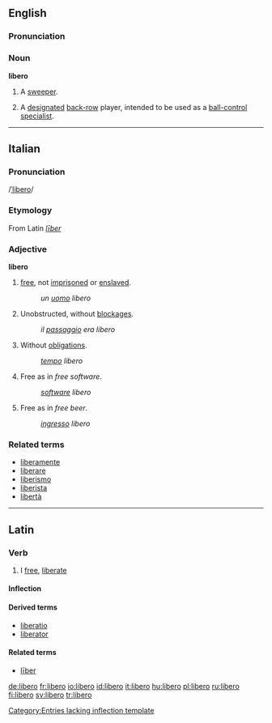 {{see|libéro}}
==English==
===Pronunciation===
{{rfp}}
{{rfap}}
===Noun===
'''libero'''
[[Category:Entries lacking inflection template]]

# {{soccer}} A [[sweeper]].
# {{volleyball}} A [[designated]] [[back-row]] player, intended to be used as a [[ball control|ball-control]] [[specialist]].
<!-- encyclopedic info:
The libero is a designated back-row player, intended to be used as a ball-control specialist. The libero is allowed to replace any player in the back row without counting as a substitution. There is no limit to the number of libero replacements a team is allowed. The pronunciation is “LEE-bah-ro”.-->
----

==Italian==
===Pronunciation===
/[[Pronunciation guide|ˈlibero]]/
===Etymology===
From Latin ''[[liber#Latin|līber]]''

===Adjective===
'''libero'''

# [[free]], not [[imprisoned]] or [[enslaved]].
#:''un [[uomo]] libero''
# Unobstructed, without [[blockage]]s.
#:''il [[passaggio]] era libero''
# Without [[obligation]]s.
#: ''[[tempo]] libero''
# Free as in ''free software''. 
#:''[[software]] libero''
# Free as in ''free beer''. 
#:''[[ingresso]] libero''

===Related terms===
*[[liberamente]]
*[[liberare]]
*[[liberismo]]
*[[liberista]]
*[[libertà]]

----

==Latin==
===Verb===
{{la-verb|libero|līberō|liberare#Latin|līberāre|liberavi|līberāvī|liberatum|līberātum}}
# I [[free]], [[liberate]]

====Inflection====
{{la-inflec-are|līber}}

====Derived terms====
* [[liberatio]]
* [[liberator]]

====Related terms====
* [[liber#Latin|līber]]

[[de:libero]]
[[fr:libero]]
[[io:libero]]
[[id:libero]]
[[it:libero]]
[[hu:libero]]
[[pl:libero]]
[[ru:libero]]
[[fi:libero]]
[[sv:libero]]
[[tr:libero]]